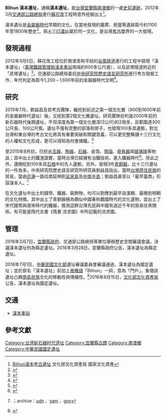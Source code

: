 {{NoteTA|G1=Unit}}
{{tw monument
|name= Blihun 漢本遺址
|level = 國定遺址
|class = 考古遺址
|location = {{TWN}}[[宜蘭縣|宜蘭縣]][[南澳鄉|南澳鄉]]
|reg_url=https://nchdb.boch.gov.tw/assets/advanceSearch/archaeologicalSite/20160328000001
}}
'''Blihun 漢本遺址'''，通稱'''漢本遺址'''，是[[台灣|台灣]][[宜蘭縣|宜蘭縣]][[南澳鄉|南澳鄉]]的一處[[史前|史前]][[遺跡|遺跡]]，2012年3月[[交通部公路總局|交通部公路總局]]進行[[蘇花改|蘇花改]]工程時意外挖掘出土<ref>[https://nchdb.boch.gov.tw/assets/overview/archaeologicalSite/20160815000001 Blihun漢本考古遺址] {{Wayback|url=https://nchdb.boch.gov.tw/assets/overview/archaeologicalSite/20160815000001 |date=20211212175624 }}文化部文化資產局 國家文化資產</ref>。

漢本遺址是[[金屬器時代|金屬器時代]]早期的文化，在當地發現的墓葬、房屋等遺跡距今約1100年至1800年歷史<ref>{{cite news | url= http://www.cna.com.tw/news/aedu/201507100252-1.aspx | title= 蘇花改工程 又挖到更早期遺址 | date= 2015-07-10 | accessdate= 2015-12-31 | publisher= [[中央通訊社|中央通訊社]] | author1= 沈如峰 | location= 宜蘭縣 | archive-date= 2018-08-06 | archive-url= https://web.archive.org/web/20180806150147/http://www.cna.com.tw/news/aedu/201507100252-1.aspx | dead-url= no }}</ref>，與[[十三行遺址|十三行遺址]]屬於同一文化，是台灣[[考古學|考古學]]界的一大發現。

==發現過程==
2012年3月5日，蘇花改工程位於南澳至和平段的[[谷風隧道|谷風隧道]]進行的工程中發現「漢本遺址」（[[臺灣鐵路管理局|臺灣鐵路管理局]][[漢本車站|漢本車站]]南端約600多公尺處{{r|cna-201508030012-1}}），以及武塔隧道附近的「武塔遺址」<ref name=CNA>{{cite news|url=http://www.cna.com.tw/news/FirstNews/201208060054-1.aspx|title=挖到千年遺址 蘇花改工程延宕|publisher=[[中央社|中央社]]|date=2012-08-16|author1=汪淑芬|accessdate=2015-07-23|archive-date=2018-09-16|archive-url=https://web.archive.org/web/20180916060304/http://www.cna.com.tw/news/firstnews/201208060054-1.aspx|dead-url=no}}</ref>。交通部公路總局委託[[中央研究院歷史語言研究所|中央研究院歷史語言研究所]]進行考古發掘工作，年代判定為距今1,200－1,600年前的金屬器時代文明<ref name=UDN>{{cite news|url=http://udn.com/news/story/8404/1074171|title=又挖到遺址 蘇花改107年難通車|author=嚴文廷|publisher=[[聯合晚報|聯合晚報]]|date=2015-07-23|accessdate=2015-07-23|archive-date=2021-01-28|archive-url=https://web.archive.org/web/20210128032326/https://udn.com/news/story/8404/1074171|dead-url=no}}</ref>。

==研究==
2015年7月，劉益昌及其考古團隊，繼挖到前述之第一個文化層（900到1600年前的金屬器時代遺址）後，又挖到第2個文化層遺址。研究團隊初判是2000年前的新石器時代後期遺址，不但深度為第一個文化層深(3公尺)的2倍多，且範圍達300公尺長、100公尺寬。遺址不僅有完整的部落和房子，也發現100多具遺骸，對北台灣和東台灣的考古文化將具有重要突破和關鍵意義，可以更完整解讀十三行文化的人權和文化形成，更可以得知為何會煉鐵。<ref>{{cite news | url= http://www.appledaily.com.tw/realtimenews/article/new/20150723/653942/ | title= 蘇花改挖到第2個遺址　2018年通車生變 | date= 2016-07-25 | accessdate= 2016-07-25 | publisher= [[蘋果日報_(台灣)|蘋果日報]] | author1= 李姿慧 | location= 宜蘭縣 | archive-date= 2017-03-05 | archive-url= https://web.archive.org/web/20170305003127/http://www.appledaily.com.tw/realtimenews/article/new/20150723/653942/ | dead-url= no }}</ref>

至2015年8月初，已挖出[[玉器|玉器]]、[[陶器|陶器]]、[[石器|石器]]、金箔、[[瑪瑙|瑪瑙]]、[[骨器|骨角器]]與[[玻璃|玻璃珠]]等物品；其中出土的鐵渣證實，當時台灣已經擁有冶鐵技術，進入鐵器時代<ref>{{cite web |url=http://public.thb.gov.tw/epaper/Sites/Page/12?pgid=306 |title=開啟文化資產保存的新扉 台9線蘇花改漢本路段千年石棺出土 |date=2013-02-16 |accessdate=2015-12-31 |publisher=[[交通部公路總局|交通部公路總局]] |work=《臺灣人@路》第19期 |deadurl=yes |archiveurl=https://web.archive.org/web/20160304200651/http://public.thb.gov.tw/epaper/Sites/Page/12?pgid=306 |archivedate=2016-03-04 }}</ref>。除此之外，還開挖到100多具[[石棺|石棺]]中的先人遺骸。另外，發現3件[[青銅器|青銅器]]，比十三行遺址的一件為多。中央研究院歷史語言研究所研究員劉益昌指出，當時[[台灣原住民族|台灣原住民族]]的貿易，當由[[花蓮縣|花蓮]]一路往南延伸到[[呂宋島|呂宋島]]及[[中南半島|中南半島]]；劉益昌甚至以「最早臺商」形容漢本人。<ref name="cna-201508030012-1">{{cite news|url=http://www.cna.com.tw/news/FirstNews/201508030012-1.aspx|title=搶救漢本遺址 發現原民戴舶來品|publisher=[[中央通訊社|中央通訊社]]|date=2015-08-03|accessdate=2015-12-31|author=汪淑芬|location=宜蘭|archive-date=2018-08-06|archive-url=https://web.archive.org/web/20180806150027/http://www.cna.com.tw/news/FirstNews/201508030012-1.aspx|dead-url=no}}；archive：[http://udn.com/news/story/3/1097234 udn] {{Wayback|url=http://udn.com/news/story/3/1097234 |date=20210128030640 }}、[http://history.n.yam.com/cna/society/20150803/20150803190659.html yam] {{Wayback|url=http://history.n.yam.com/cna/society/20150803/20150803190659.html |date=20160914155534 }}、[http://www.ocac.gov.tw/OCAC/SubSites/Pages/Detail.aspx?site=9bd0532e-8fa2-48c1-8785-fa7d15b61919&nodeid=1095&pid=98112 gov]</ref>

在文化遺址中出土的錢幣、鐵器、裝飾物，均可以對應到最早自漢朝、最晚到明朝的文化特徵。其中出土了青銅器極為類似中國春秋戰國時代的文化遺物，並出土了宋代錢幣與唐宋時代的鐵器，推測這群台灣先民與中國有過近千年的貿易往來關係。有可能是隋代古書《隋書‧流求國》中所記載的流求國。

==管理==
2016年3月7日，[[宜蘭縣政府|宜蘭縣政府]]、交通部公路總局等單位舉辦歷史空間審議會議，決議漢本遺址列為縣定遺址。2016年3月28日，宜蘭縣政府公告，漢本遺址為縣定遺址。

2016年7月1日，[[中華民國文化部|中華民國文化部]]遺址審議委員會審議通過，漢本遺址為國定遺址；並於原名「漢本遺址」前加上[[泰雅語|泰雅語]]「Blihun」一詞，意為「門戶」，象徵該遺址凸顯[[南島民族|南島民族]]文化的移動性與傳播性。<ref>{{Cite web|url=http://www.apc.gov.tw/portal/docDetail.html?CID=35AE118732EB6BAF&DID=0C3331F0EBD318C26DB76FCAC067D0D5|publisher=[[原住民族委員會|原住民族委員會]]|location=[[新北市|新北市]]|title=Blihun漢本遺址指定為國定遺址 原民會：有助於原住民族史觀的建構|language=zh-tw|date=2016-07-02|accessdate=2016-07-03|archive-date=2017-03-05|archive-url=https://web.archive.org/web/20170305002931/http://www.apc.gov.tw/portal/docDetail.html?CID=35AE118732EB6BAF&DID=0C3331F0EBD318C26DB76FCAC067D0D5|dead-url=no}}</ref>2016年8月15日，[[文化部文化資產局|文化部文化資產局]]公告，漢本遺址為國定遺址。

== 交通 ==
* [[漢本車站|漢本車站]]

==參考文獻==
{{reflist}}

{{宜蘭縣文化資產}}
{{臺灣考古遺址}}

[[Category:台湾新石器时代遗址|Category:台湾新石器时代遗址]]
[[Category:宜蘭縣古蹟|Category:宜蘭縣古蹟]]
[[Category:南澳鄉|Category:南澳鄉]]
[[Category:中華民國國定遺址|Category:中華民國國定遺址]]